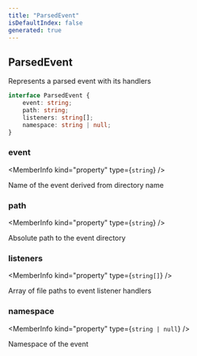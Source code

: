 ```yaml
---
title: "ParsedEvent"
isDefaultIndex: false
generated: true
---
```



<!-- This file was generated from the CommandKit source. Do not modify. Instead, re-run the "docgen" script -->


## ParsedEvent

<GenerationInfo sourceFile="packages/commandkit/src/app/router/EventsRouter.ts" sourceLine="19" packageName="commandkit" />

Represents a parsed event with its handlers

```ts title="Signature"
interface ParsedEvent {
    event: string;
    path: string;
    listeners: string[];
    namespace: string | null;
}
```

<div className="members-wrapper">

### event

<MemberInfo kind="property" type={`string`}   />

Name of the event derived from directory name
### path

<MemberInfo kind="property" type={`string`}   />

Absolute path to the event directory
### listeners

<MemberInfo kind="property" type={`string[]`}   />

Array of file paths to event listener handlers
### namespace

<MemberInfo kind="property" type={`string | null`}   />

Namespace of the event


</div>
